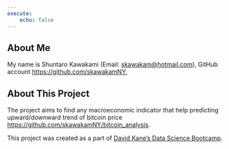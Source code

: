 ```yaml
---
execute:
    echo: false
---
```

## About Me
My name is Shuntaro Kawakami (Email: [skawakam@hotmail.com](skawakam@hotmail.com)), GitHub account [https://github.com/skawakamNY](https://github.com/skawakamNY),

## About This Project
The project aims to find any macroeconomic indicator that help predicting upward/downward trend of bitcoin price [https://github.com/skawakamNY/bitcoin_analysis](https://github.com/skawakamNY/bitcoin_analysis).  

This project was created as a part of [David Kane’s Data Science Bootcamp](https://bootcamp.davidkane.info/).